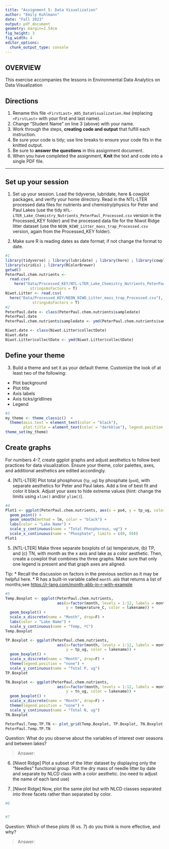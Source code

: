 ```yaml
---
title: "Assignment 5: Data Visualization"
author: "Emily Kuhlmann"
date: "Fall 2023"
output: pdf_document
geometry: margin=2.54cm
fig_height: 3
fig_width: 4
editor_options: 
  chunk_output_type: console
---
```


## OVERVIEW

This exercise accompanies the lessons in Environmental Data Analytics on Data Visualization 

## Directions
1.  Rename this file `<FirstLast>_A05_DataVisualization.Rmd` (replacing `<FirstLast>` with your first and last name).
2. Change "Student Name" on line 3 (above) with your name.
3. Work through the steps, **creating code and output** that fulfill each instruction.
4. Be sure your code is tidy; use line breaks to ensure your code fits in the knitted output.
5. Be sure to **answer the questions** in this assignment document.
6. When you have completed the assignment, **Knit** the text and code into a single PDF file.

---

## Set up your session 

1. Set up your session. Load the tidyverse, lubridate, here & cowplot packages, and verify your home directory. Read in the NTL-LTER processed data files for nutrients and chemistry/physics for Peter and Paul Lakes (use the tidy `NTL-LTER_Lake_Chemistry_Nutrients_PeterPaul_Processed.csv` version in the Processed_KEY folder) and the processed data file for the Niwot Ridge litter dataset (use the `NEON_NIWO_Litter_mass_trap_Processed.csv` version, again from the Processed_KEY folder). 

2. Make sure R is reading dates as date format; if not change the format to date.

```r
#1 
library(tidyverse) ; library(lubridate) ; library(here) ; library(cowplot)
library(viridis) ; library(RColorBrewer)
getwd()
PeterPaul.chem.nutrients <- 
  read.csv(
    here("Data/Processed_KEY/NTL-LTER_Lake_Chemistry_Nutrients_PeterPaul_Processed.csv"),
           stringsAsFactors = T)
Niwot.Litter <- read.csv(
  here("Data/Processed_KEY/NEON_NIWO_Litter_mass_trap_Processed.csv"), 
            stringsAsFactors = T)
#2 
PeterPaul.date <- class(PeterPaul.chem.nutrients$sampledate)
PeterPaul.date
PeterPaul.chem.nutrients$sampledate <- ymd(PeterPaul.chem.nutrients$sampledate)

Niwot.date <- class(Niwot.Litter$collectDate)
Niwot.date
Niwot.Litter$collectDate <- ymd(Niwot.Litter$collectDate)
```
## Define your theme
3. Build a theme and set it as your default theme. Customize the look of at least two of the following: 
 * Plot background
 * Plot title
 * Axis labels
 * Axis ticks/gridlines
 * Legend

```r
#3
my_theme <- theme_classic()  + 
  theme(axis.text = element_text(color = "black"), 
        plot.title = element_text(color = "darkblue"), legend.position = 'top')
theme_set(my_theme)
```

## Create graphs
For numbers 4-7, create ggplot graphs and adjust aesthetics to follow best practices for data visualization. Ensure your theme, color palettes, axes, and additional aesthetics are edited accordingly.

4. [NTL-LTER] Plot total phosphorus (`tp_ug`) by phosphate (`po4`), with separate aesthetics for Peter and Paul lakes. Add a line of best fit and color it black. Adjust your axes to hide extreme values (hint: change the limits using `xlim()` and/or `ylim()`).

```r
#4 
Plot1 <- ggplot(PeterPaul.chem.nutrients, aes(x = po4, y = tp_ug, color = lakename)) +
  geom_point() + 
  geom_smooth(method = lm, color = "black") + 
  labs(color = "Lake Name") +
  scale_y_continuous(name = "Total Phosphorous, ug") +
  scale_x_continuous(name = "Phosphate", limits = c(0, 50))
Plot1
```


5. [NTL-LTER] Make three separate boxplots of (a) temperature, (b) TP, and (c) TN, with month as the x axis and lake as a color aesthetic. Then, create a cowplot that combines the three graphs. Make sure that only one legend is present and that graph axes are aligned. 

Tip:
* Recall the discussion on factors in the previous section as it may be helpful here. 
* R has a built-in variable called `month.abb` that returns a list of months;see <https://r-lang.com/month-abb-in-r-with-example>

```r
#5 
Temp.Boxplot <- ggplot(PeterPaul.chem.nutrients, 
                       aes(x=factor(month, levels = 1:12, labels = month.abb), 
                           y = temperature_C, color = lakename)) +
  geom_boxplot() + 
  scale_x_discrete(name = "Month", drop=F) + 
  labs(color = "Lake Name") +
  scale_y_continuous(name = "Temp, ºC")
Temp.Boxplot

TP.Boxplot <- ggplot(PeterPaul.chem.nutrients, 
                       aes(x=factor(month, levels = 1:12, labels = month.abb), 
                           y = tp_ug, color = lakename)) +
  geom_boxplot() + 
  scale_x_discrete(name = "Month", drop=F) +
  theme(legend.position = "none") +
  scale_y_continuous(name = "Total P, ug")
TP.Boxplot

TN.Boxplot <- ggplot(PeterPaul.chem.nutrients, 
                       aes(x=factor(month, levels = 1:12, labels = month.abb), 
                           y = tn_ug, color = lakename)) +
  geom_boxplot() + 
  scale_x_discrete(name = "Month", drop=F) +
  theme(legend.position = "none") +
  scale_y_continuous(name = "Total N, ug")
TN.Boxplot

PeterPaul.Temp.TP.TN <- plot_grid(Temp.Boxplot, TP.Boxplot, TN.Boxplot, nrow = 3, align = "h")
PeterPaul.Temp.TP.TN
```

Question: What do you observe about the variables of interest over seasons and between lakes? 

> Answer: 

6. [Niwot Ridge] Plot a subset of the litter dataset by displaying only the "Needles" functional group. Plot the dry mass of needle litter by date and separate by NLCD class with a color aesthetic. (no need to adjust the name of each land use)

7. [Niwot Ridge] Now, plot the same plot but with NLCD classes separated into three facets rather than separated by color. 

```r
#6


#7


```
Question: Which of these plots (6 vs. 7) do you think is more effective, and why? 

> Answer: